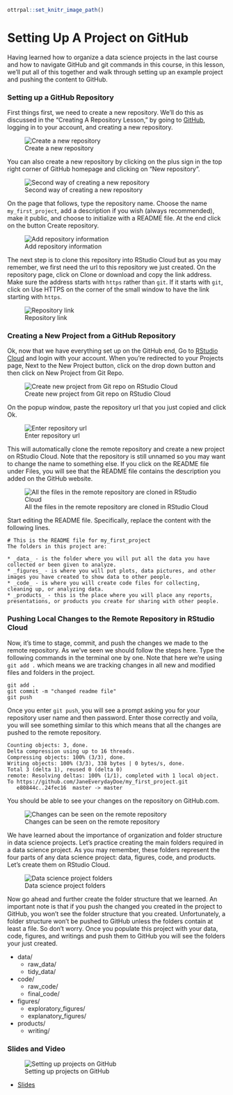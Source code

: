 ```r
ottrpal::set_knitr_image_path()
```

# Setting Up A Project on GitHub

Having learned how to organize a data science projects in the last course and how to navigate GitHub and git commands in this course, in this lesson, we'll put all of this together and walk through setting up an example project and pushing the content to GitHub.

### Setting up a GitHub Repository

First things first, we need to create a new repository. We'll do this as discussed in the "Creating A Repository Lesson," by going to [GitHub](www.github.com), logging in to your account, and creating a new repository.


![Create a new repository](https://docs.google.com/presentation/d/1pmSkcf0iSQysOAMuuMK-CihaiSbtqDhg0ME2R9zqRDA/export/png?id=1pmSkcf0iSQysOAMuuMK-CihaiSbtqDhg0ME2R9zqRDA&pageid=g2bfdb07292_0_151)

You can also create a new repository by clicking on the plus sign in the top right corner of GitHub homepage and clicking on "New repository".


![Second way of creating a new repository](https://docs.google.com/presentation/d/1pmSkcf0iSQysOAMuuMK-CihaiSbtqDhg0ME2R9zqRDA/export/png?id=1pmSkcf0iSQysOAMuuMK-CihaiSbtqDhg0ME2R9zqRDA&pageid=g39eab98192_0_4)

On the page that follows, type the repository name. Choose the name `my_first_project`, add a description if you wish (always recommended), make it public, and choose to initialize with a README file. At the end click on the button Create repository.


![Add repository information](https://docs.google.com/presentation/d/1pmSkcf0iSQysOAMuuMK-CihaiSbtqDhg0ME2R9zqRDA/export/png?id=1pmSkcf0iSQysOAMuuMK-CihaiSbtqDhg0ME2R9zqRDA&pageid=g39eab98346_0_0)


The next step is to clone this repository into RStudio Cloud but as you may remember, we first need the url to this repository we just created. On the repository page, click on Clone or download and copy the link address. Make sure the address starts with `https` rather than `git`. If it starts with `git`, click on Use HTTPS on the corner of the small window to have the link starting with `https`.


![Repository link](https://docs.google.com/presentation/d/1pmSkcf0iSQysOAMuuMK-CihaiSbtqDhg0ME2R9zqRDA/export/png?id=1pmSkcf0iSQysOAMuuMK-CihaiSbtqDhg0ME2R9zqRDA&pageid=g39eab98346_0_10)

### Creating a New Project from a GitHub Repository

Ok, now that we have everything set up on the GitHub end, Go to [RStudio Cloud](https://rstudio.cloud/) and login with your account. When you're redirected to your Projects page, Next to the New Project button, click on the drop down button and then click on New Project from Git Repo.


![Create new project from Git repo on RStudio Cloud](https://docs.google.com/presentation/d/1pmSkcf0iSQysOAMuuMK-CihaiSbtqDhg0ME2R9zqRDA/export/png?id=1pmSkcf0iSQysOAMuuMK-CihaiSbtqDhg0ME2R9zqRDA&pageid=g39eab98346_0_23)

On the popup window, paste the repository url that you just copied and click Ok.


![Enter repository url](https://docs.google.com/presentation/d/1pmSkcf0iSQysOAMuuMK-CihaiSbtqDhg0ME2R9zqRDA/export/png?id=1pmSkcf0iSQysOAMuuMK-CihaiSbtqDhg0ME2R9zqRDA&pageid=g39eab98346_0_40)

This will automatically clone the remote repository and create a new project on RStudio Cloud. Note that the repository is still unnamed so you may want to change the name to something else. If you click on the README file under Files, you will see that the README file contains the description you added on the GitHub website.



![All the files in the remote repository are cloned in RStudio Cloud](https://docs.google.com/presentation/d/1pmSkcf0iSQysOAMuuMK-CihaiSbtqDhg0ME2R9zqRDA/export/png?id=1pmSkcf0iSQysOAMuuMK-CihaiSbtqDhg0ME2R9zqRDA&pageid=g39eab98346_0_54)

Start editing the README file. Specifically, replace the content with the following lines.

```text
# This is the README file for my_first_project
The folders in this project are:

* _data_ - is the folder where you will put all the data you have collected or been given to analyze.
* _figures_ - is where you will put plots, data pictures, and other images you have created to show data to other people.
* _code_ - is where you will create code files for collecting, cleaning up, or analyzing data.
* _products_ - this is the place where you will place any reports, presentations, or products you create for sharing with other people.
```

### Pushing Local Changes to the Remote Repository in RStudio Cloud

Now, it's time to stage, commit, and push the changes we made to the remote repository. As we've seen we should follow the steps here. Type the following commands in the terminal one by one. Note that here we're using `git add .` which means we are tracking changes in all new and modified files and folders in the project.

```text
git add .
git commit -m "changed readme file"
git push
```

Once you enter `git push`, you will see a prompt asking you for your repository user name and then password. Enter those correctly and voila, you will see something similar to this which means that all the changes are pushed to the remote repository.

```text
Counting objects: 3, done.
Delta compression using up to 16 threads.
Compressing objects: 100% (3/3), done.
Writing objects: 100% (3/3), 338 bytes | 0 bytes/s, done.
Total 3 (delta 1), reused 0 (delta 0)
remote: Resolving deltas: 100% (1/1), completed with 1 local object.
To https://github.com/JaneEverydayDoe/my_first_project.git
   e80844c..24fec16  master -> master
```

You should be able to see your changes on the repository on GitHub.com.


![Changes can be seen on the remote repository](https://docs.google.com/presentation/d/1pmSkcf0iSQysOAMuuMK-CihaiSbtqDhg0ME2R9zqRDA/export/png?id=1pmSkcf0iSQysOAMuuMK-CihaiSbtqDhg0ME2R9zqRDA&pageid=g39ec80b88b_0_18)

We have learned about the importance of organization and folder structure in data science projects. Let's practice creating the main folders required in a data science project. As you may remember, these folders represent the four parts of any data science project: data, figures, code, and products. Let's create them on RStudio Cloud.


![Data science project folders](https://docs.google.com/presentation/d/1pmSkcf0iSQysOAMuuMK-CihaiSbtqDhg0ME2R9zqRDA/export/png?id=1pmSkcf0iSQysOAMuuMK-CihaiSbtqDhg0ME2R9zqRDA&pageid=g37bc4f7f0f_0_1)

Now go ahead and further create the folder structure that we learned. An important note is that if you push the changed you created in the project to GitHub, you won't see the folder structure that you created. Unfortunately, a folder structure won't be pushed to GitHub unless the folders contain at least a file. So don't worry. Once you populate this project with your data, code, figures, and writings and push them to GitHub you will see the folders your just created.

* data/
  * raw_data/
  * tidy_data/
* code/
  * raw_code/
  * final_code/
* figures/
  * exploratory_figures/
  * explanatory_figures/
* products/
  * writing/


### Slides and Video

![Setting up projects on GitHub](https://www.youtube.com/watch?v=ktUSPBpUjZo)

* [Slides](https://docs.google.com/presentation/d/1pmSkcf0iSQysOAMuuMK-CihaiSbtqDhg0ME2R9zqRDA/edit?usp=sharing)
